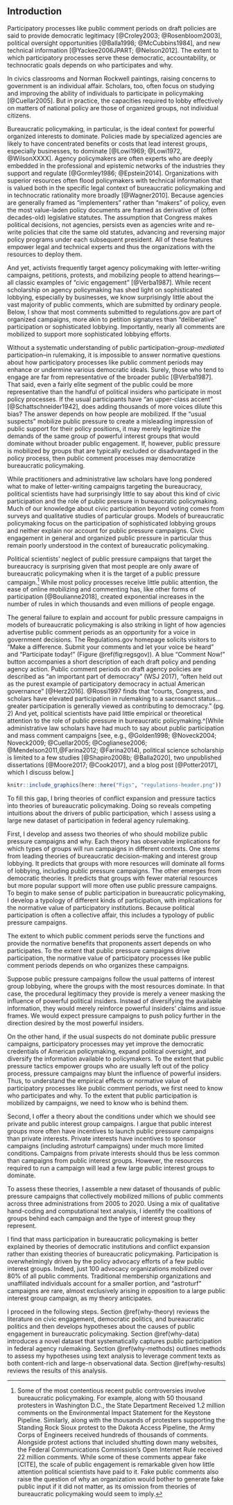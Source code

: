 ## Introduction {#why-intro}

Participatory processes like public comment periods on draft policies are said to provide democratic legitimacy [@Croley2003; @Rosenbloom2003], political oversight opportunities [@Balla1998; @McCubbins1984], and new technical information [@Yackee2006JPART; @Nelson2012]. The extent to which participatory processes serve these democratic, accountability, or technocratic goals depends on who participates and why.

In civics classrooms and Norman Rockwell paintings, raising concerns to government is an individual affair. Scholars, too, often focus on studying and improving the ability of individuals to participate in policymaking [@Cuellar2005]. But in practice, the capacities required to lobby effectively on matters of national policy are those of organized groups, not individual citizens.

<!--PUZZLE-->
<!--Each sentence here should be a topic sentence of the theory section-->

Bureaucratic policymaking, in particular, is the ideal context for powerful organized interests to dominate. Policies made by specialized agencies are likely to have concentrated benefits or costs that lead interest groups, especially businesses, to dominate [@Lowi1969; @Lowi1972, @WilsonXXXX]. Agency policymakers are often experts who are deeply embedded in the professional and epistemic networks of the industries they support and regulate [@Gormley1986; @Epstein2014]. Organizations with superior resources often flood policymakers with technical information that is valued both in the specific legal context of bureaucratic policymaking and in technocratic rationality more broadly [@Wagner2010]. Because agencies are generally framed as "implementers" rather than "makers" of policy, even the most value-laden policy documents are framed as derivative of (often decades-old) legislative statutes. The assumption that Congress makes political decisions, not agencies, persists even as agencies write and re-write policies that cite the same old statutes, advancing and reversing major policy programs under each subsequent president. All of these features empower legal and technical experts and thus the organizations with the resources to deploy them.

<!--PUZZEL-->

And yet, activists frequently target agency policymaking with letter-writing campaigns, petitions, protests, and mobilizing people to attend hearings---all classic examples of "civic engagement" [@Verba1987]. While recent scholarship on agency policymaking has shed light on sophisticated lobbying, especially by businesses, we know surprisingly little about the vast majority of public comments, which are submitted by ordinary people. Below, I show that most comments submitted to regulations.gov are part of organized campaigns, more akin to petition signatures than "deliberative" participation or sophisticated lobbying. Importantly, nearly all comments are mobilized to support more sophisticated lobbying efforts. 

Without a systematic understanding of public participation--*group-mediated* participation--in rulemaking, it is impossible to answer normative questions about how participatory processes like public comment periods may enhance or undermine various democratic ideals.
Surely, those who tend to engage are far from representative of the broader public [@Verba1987]. That said, even a fairly elite segment of the public could be more representative than the handful of political insiders who participate in most policy processes. If the usual participants have "an upper-class accent" [@Schattschneider1942], does adding thousands of more voices dilute this bias? The answer depends on how people are mobilized. If the "usual suspects" mobilize public pressure to create a misleading impression of public support for their policy positions, it may merely legitimize the demands of the same group of powerful interest groups that would dominate without broader public engagement. If, however, public pressure is mobilized by groups that are typically excluded or disadvantaged in the policy process, then public comment processes may democratize bureaucratic policymaking.

<!--GAP-->

While practitioners and administrative law scholars have long pondered what to make of letter-writing campaigns targeting the bureaucracy, political scientists have had surprisingly little to say about this kind of civic participation and the role of public pressure in bureaucratic policymaking. Much of our knowledge about civic participation beyond voting comes from surveys and qualitative studies of particular groups. Models of bureaucratic policymaking focus on the participation of sophisticated lobbying groups and neither explain nor account for public pressure campaigns. Civic engagement in general and organized public pressure in particular thus remain poorly understood in the context of bureaucratic policymaking.

<!-- GAP IS SURPRISING -->

Political scientists' neglect of public pressure campaigns that target the bureaucracy is surprising given that most people are only aware of bureaucratic policymaking when it is the target of a public pressure campaign.[^footnote-recent-controversies] While most policy processes receive little public attention, the ease of online mobilizing and commenting has, like other forms of participation [@Boulianne2018], created exponential increases in the number of rules in which thousands and even millions of people engage. <!--These bursts of civic participation may affect
rulemaking [@Coglianese2001], but this intuition has yet to be tested.--> 

[^footnote-recent-controversies]: Some of the most contentious recent public controversies involve bureaucratic policymaking. For example, along with 50 thousand protesters in Washington D.C., the State Department Received 1.2 million comments on the Environmental Impact Statement for the Keystone Pipeline. Similarly, along with the thousands of protesters supporting the Standing Rock Sioux protest to the Dakota Access Pipeline, the Army Corps of Engineers received hundreds of thousands of comments. Alongside protest actions that included shutting down many websites, the Federal Communications Commission's Open Internet Rule received 22 million comments. While some of these comments appear fake [CITE], the scale of public engagement is remarkable given how little attention political scientists have paid to it. Fake public comments also raise the question of why an organization would bother to generate fake public input if it did not matter, as its omission from theories of bureaucratic policymaking would seem to imply.

<!--move to first paragraph?-->
The general failure to explain and account for public pressure campaigns in models of bureaucratic policymaking is also striking in light of how agencies advertise public comment periods as an opportunity for a voice in government decisions. The Regulations.gov homepage solicits visitors to "Make a difference. Submit your comments and let your voice be heard" and "Participate today!" (Figure \@ref(fig:regsgov)). A blue "Comment Now!" button accompanies a short description of each draft policy and pending agency action. Public comment periods on draft agency policies are described as "an important part of democracy" (WSJ 2017), "often held out as the purest example of participatory democracy in actual American governance" [@Herz2016]. @Rossi1997 finds that "courts, Congress, and scholars have elevated participation in rulemaking to a sacrosanct status...greater participation is generally viewed as contributing to democracy." (pg. 2) <!---more recent quotes-->
And yet, political scientists have paid little empirical or theoretical attention to the role of public pressure in bureaucratic policymaking.^[While administrative law scholars have had much to say about public participation and mass comment campaigns [see, e.g., @Golden1998; @Noveck2004; Noveck2009; @Cuellar2005; @Coglianese2006; @Mendelson2011,@Farina2012; @Farina2014), political science scholarship is limited to a few studies [@Shapiro2008b; @Balla2020], two unpublished dissertations [@Moore2017; @Cook2017], and a blog post [@Potter2017], which I discuss below.]

```r
knitr::include_graphics(here::here("Figs", "regulations-header.png"))
```



<!--fill gap-->

To fill this gap, I bring theories of conflict expansion and pressure tactics into theories of bureaucratic policymaking. Doing so reveals competing intuitions about the drivers of public participation, which I assess using a large new dataset of participation in federal agency rulemaking.

<!-- THEORY part 1
<!-- summary, usual suspects vs underdog. this could be shorter, longer below-->

First, I develop and assess two theories of who should mobilize public pressure campaigns and why. Each theory has observable implications for which types of groups will run campaigns in different contexts. One stems from leading theories of bureaucratic decision-making and interest group lobbying. It predicts that groups with more resources will dominate all forms of lobbying, including public pressure campaigns. The other emerges from democratic theories. It predicts that groups with fewer material resources but more popular support will more often use public pressure campaigns. 
To begin to make sense of public participation in bureaucratic policymaking, I develop a typology of different kinds of participation, with implications for the normative value of participatory institutions. Because political participation is often a collective affair, this includes a typology of public pressure campaigns.

The extent to which public comment periods serve the functions and provide the normative benefits that proponents assert depends on who participates. 
To the extent that public pressure campaigns drive participation, the normative value of participatory processes like public comment periods depends on who organizes these campaigns. 

Suppose public pressure campaigns follow the usual patterns of interest group lobbying, where the groups with the most resources dominate. In that case, the procedural legitimacy they provide is merely a veneer masking the influence of powerful political insiders. Instead of diversifying the available information, they would merely reinforce powerful insiders' claims and issue frames. We would expect pressure campaigns to push policy further in the direction desired by the most powerful insiders. 

On the other hand, if the usual suspects do not dominate public pressure campaigns, participatory processes may yet improve the democratic credentials of American policymaking, expand political oversight, and diversify the information available to policymakers. To the extent that public pressure tactics empower groups who are usually left out of the policy process, pressure campaigns may blunt the influence of powerful insiders. Thus, to understand the empirical effects or normative value of participatory processes like public comment periods, we first need to know who participates and why. To the extent that public participation is mobilized by campaigns, we need to know who is behind them.

<!--Theory: Part 2-->

Second, I offer a theory about the conditions under which we should see private and public interest group campaigns. I argue that public interest groups more often have incentives to launch public pressure campaigns than private interests. Private interests have incentives to sponsor campaigns (including astroturf campaigns) under much more limited conditions. Campaigns from private interests should thus be less common than campaigns from public interest groups. However, the resources required to run a campaign will lead a few large public interest groups to dominate.


<!--DATA -->

To assess these theories, I assemble a new dataset of thousands of public pressure campaigns that collectively mobilized millions of public comments across three administrations from 2005 to 2020. Using a mix of qualitative hand-coding and computational text analysis, I identify the coalitions of groups behind each campaign and the type of interest group they represent.

<!--FINDINGS-->

I find that mass participation in bureaucratic policymaking is better explained by theories of democratic institutions and conflict expansion rather than existing theories of bureaucratic policymaking. Participation is overwhelmingly driven by the policy advocacy efforts of a few public interest groups. Indeed, just 100 advocacy organizations mobilized over 80% of all public comments. Traditional membership organizations and unaffiliated individuals account for a smaller portion, and "astroturf" campaigns are rare, almost exclusively arising in opposition to a large public interest group campaign, as my theory anticipates.

I proceed in the following steps. Section \@ref(why-theory) reviews the literature on civic engagement, democratic politics, and bureaucratic politics and then develops hypotheses about the causes of public engagement in bureaucratic policymaking. Section \@ref(why-data) introduces a novel dataset that systematically captures public participation in federal agency rulemaking. Section \@ref(why-methods) outlines methods to assess my hypotheses using text analysis to leverage comment texts as both content-rich and large-n observational data. Section \@ref(why-results) reviews the results of this analysis.
